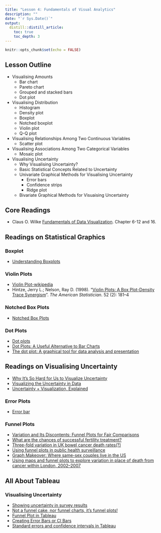 ```yaml
---
title: "Lesson 4: Fundamentals of Visual Analytics"
description: ""
date: "`r Sys.Date()`"
output:
  distill::distill_article:
    toc: true
    toc_depth: 3
---
```


```r
knitr::opts_chunk$set(echo = FALSE)
```

## Lesson Outline

- Visualising Amounts
    - Bar chart
    - Pareto chart
    - Grouped and stacked bars
    - Dot plot
- Visualising Distribution
    - Histogram
    - Density plot
    - Boxplot
    - Notched boxplot
    - Violin plot
    - Q-Q plot
- Visualising Relationships Among Two Continuous Variables
    - Scatter plot
- Visualising Associations Among Two Categorical Variables
    - Mosaic plot
- Visualising Uncertainty
    - Why Visualising Uncertainty?
    - Basic Statistical Concepts Related to Uncertainty
    - Univariate Graphical Methods for Visualising Uncertainty
        - Error bars
        - Confidence strips
        - Ridge plot
    - Bivariate Graphical Methods for Visuaising Uncertainty

## Core Readings
- Claus O. Wilke [Fundamentals of Data Visualization](https://serialmentor.com/dataviz/). Chapter 6-12 and 16. 

## Readings on Statistical Graphics
### Boxplot
- [Understanding Boxplots](https://towardsdatascience.com/understanding-boxplots-5e2df7bcbd51)

### Violin Plots
- [Violin Plot-wikipedia](https://en.wikipedia.org/wiki/Violin_plot)
- Hintze, Jerry L.; Nelson, Ray D. (1998). "[Violin Plots: A Box Plot-Density Trace Synergism](https://search.proquest.com/openview/dcd68eb137d2d6b08aa23f37e34e0b01/1?pq-origsite=gscholar)". *The American Statistician*. 52 (2): 181–4

### Notched Box Plots
- [Notched Box Plots](https://sites.google.com/site/davidsstatistics/home/notched-box-plots)

### Dot Plots
- [Dot plots](https://search-proquest-com.libproxy.smu.edu.sg/docview/228429978?rfr_id=info%3Axri%2Fsid%3Aprimo)
- [Dot Plots: A Useful Alternative to Bar Charts](http://www.b-eye-network.com/view/2468)
- [ The dot plot: A graphical tool for data analysis and presentation](https://d-nb.info/1151959243/34)

## Readings on Visualising Uncertainty
- [Why It’s So Hard for Us to Visualize Uncertainty](https://hbr.org/2016/11/why-its-so-hard-for-us-to-visualize-uncertainty)
- [Visualizing the Uncertainty in Data](https://flowingdata.com/2018/01/08/visualizing-the-uncertainty-in-data/)
- [Uncertainty + Visualization, Explained](https://medium.com/multiple-views-visualization-research-explained/uncertainty-visualization-explained-67e7a73f031b)

### Error Plots
- [Error bar](https://en.wikipedia.org/wiki/Error_bar)


### Funnel Plots
- [Variation and Its Discontents: Funnel Plots for Fair Comparisons](https://www.perceptualedge.com/articles/visual_business_intelligence/variation_and_its_discontents.pdf)
- [What are the chances of successful fertility treatment?](https://understandinguncertainty.org/fertility)
- [Three-fold variation in UK bowel cancer death rates(?)](https://understandinguncertainty.org/three-fold-variation-uk-bowel-cancer-death-rates)
- [Using funnel plots in public health surveillance](https://pophealthmetrics.biomedcentral.com/articles/10.1186/1478-7954-9-58)
- [Graph Makeover: Where same-sex couples live in the US](https://community.jmp.com/t5/JMP-Blog/Graph-Makeover-Where-same-sex-couples-live-in-the-US/ba-p/30616)
- [Using maps and funnel plots to explore variation in place of death from cancer within London, 2002–2007](https://pdfs.semanticscholar.org/516b/afaccbd9b9bf82c9afdf507121f1a52e3093.pdf)

## All About Tableau
### Visualising Uncertainty
- [Showing uncertainty in survey results](https://www.datarevelations.com/showing-uncertainty.html)
- [Not a funnel cake, nor funnel charts, it’s funnel plots!](http://drawingwithnumbers.artisart.org/?s=Not+a+funnel+cake)
- [Funnel Plot in Tableau](https://www.youtube.com/watch?v=HgYzplb5XAU)
- [Creating Error Bars or CI Bars](https://kb.tableau.com/articles/howto/creating-error-bars)
- [Standard errors and confidence intervals in Tableau](https://www.theinformationlab.co.uk/2019/10/25/standard-errors-and-confidence-intervals-in-tableau/)

